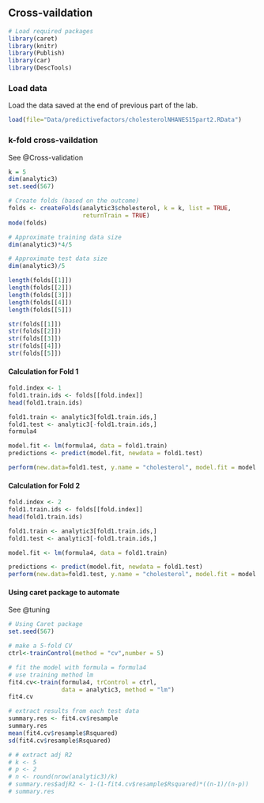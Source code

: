 ## Cross-vaildation {.unnumbered}

```r
# Load required packages
library(caret)
library(knitr)
library(Publish)
library(car)
library(DescTools)
```

### Load data

Load the data saved at the end of previous part of the lab.

```r
load(file="Data/predictivefactors/cholesterolNHANES15part2.RData")
```

### k-fold cross-vaildation

::: column-margin
See @Cross-validation
:::

```r
k = 5
dim(analytic3)
set.seed(567)

# Create folds (based on the outcome)
folds <- createFolds(analytic3$cholesterol, k = k, list = TRUE, 
                     returnTrain = TRUE)
mode(folds)

# Approximate training data size
dim(analytic3)*4/5

# Approximate test data size
dim(analytic3)/5  

length(folds[[1]])
length(folds[[2]])
length(folds[[3]])
length(folds[[4]])
length(folds[[5]])

str(folds[[1]])
str(folds[[2]])
str(folds[[3]])
str(folds[[4]])
str(folds[[5]])
```

#### Calculation for Fold 1

```r
fold.index <- 1
fold1.train.ids <- folds[[fold.index]]
head(fold1.train.ids)

fold1.train <- analytic3[fold1.train.ids,]
fold1.test <- analytic3[-fold1.train.ids,]
formula4

model.fit <- lm(formula4, data = fold1.train)
predictions <- predict(model.fit, newdata = fold1.test)

perform(new.data=fold1.test, y.name = "cholesterol", model.fit = model.fit)
```

#### Calculation for Fold 2

```r
fold.index <- 2
fold1.train.ids <- folds[[fold.index]]
head(fold1.train.ids)

fold1.train <- analytic3[fold1.train.ids,]
fold1.test <- analytic3[-fold1.train.ids,]

model.fit <- lm(formula4, data = fold1.train)

predictions <- predict(model.fit, newdata = fold1.test)
perform(new.data=fold1.test, y.name = "cholesterol", model.fit = model.fit)
```

#### Using caret package to automate

::: column-margin 
See @tuning
:::


```r
# Using Caret package
set.seed(567)

# make a 5-fold CV
ctrl<-trainControl(method = "cv",number = 5)

# fit the model with formula = formula4
# use training method lm
fit4.cv<-train(formula4, trControl = ctrl,
               data = analytic3, method = "lm")
fit4.cv

# extract results from each test data 
summary.res <- fit4.cv$resample
summary.res
mean(fit4.cv$resample$Rsquared)
sd(fit4.cv$resample$Rsquared)

# # extract adj R2
# k <- 5
# p <- 2
# n <- round(nrow(analytic3)/k)
# summary.res$adjR2 <- 1-(1-fit4.cv$resample$Rsquared)*((n-1)/(n-p))
# summary.res
```

